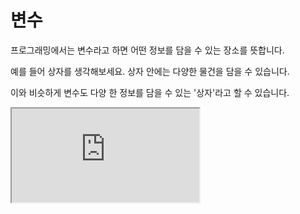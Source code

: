 # 변수

프로그래밍에서는 변수라고 하면 어떤 정보를 담을 수 있는 장소를 뜻합니다.

예를 들어 상자를 생각해보세요. 상자 안에는 다양한 물건을 담을 수 있습니다.

이와 비슷하게 변수도 다양 한 정보를 담을 수 있는 '상자'라고 할 수 있습니다.

<iframe
  loading="lazy"
  className="youtube"
  src="https://www.youtube.com/embed/Qu5_eBK6OkI"
  title="YouTube video player"
  allow="accelerometer; autoplay; clipboard-write; encrypted-media; gyroscope; picture-in-picture"
/>

## 변수 선언하기

변수를 만들려면 다음과 같은 방법을 사용할 수 있습니다.

```py
name = data
```

에서 NAME은 변수의 이름을 뜻하고 DATA는 값입니다.

이렇게 하면 변수를 만들 수 있습니다.

<iframe
  loading="lazy"
  title="Python IDLE Trinket"
  src="https://trinket.io/embed/python/a5d980683b"
  height="400"
/>

## 변수 사용 방법

변수를 사용하기 위해서는 변수의 이름을 print()안에 넣으면 변수 이름이 출력되지 않고 변수의 값이 출력됩니다.

```py
name = 'John'
print(name)
```

파이썬에서 변수의 이름은 대문자 소문자가 구별됩니다.

NAME과 name은 대문자와 수문자가 다르기 때문에 다른 변수입니다.

## 변수 이름을 만들때 규칙

변수를 만들 때 매우 다양한 규칙이 있습니다.

1. 영문자 (대문자, 소문자), 숫자, 언더바 (\_) 만 사용할 수 있습니다.
2. 변수의 이름의 첫 자리는 숫자이면 안됩니다.
3. 파이썬 키워드는 변수의 이름으로 사용할 수 없습니다 (키워드에 대한 더 자세한 내용은 조금 뒤에 배우겠습니다)


<Quiz
  quiz={{
    quizTitle: '파이썬 퀴즈 2',
    quizSynopsis:
      '변수 대해 공부한 후 파이썬 퀴즈를 통해 더 자세히 알아보세요. 퀴즈를 시작하기 위해 아래 버튼을 클릭하세요.',
    nrOfQuestions: '2',
    questions: [
      {
        question: '다음 중 변수 이름에 허용되는 문자를 선택하세요',
        questionType: 'text',
        answerSelectionType: 'single',
        answers: ['!ilovepython', '#ilovepython', 'i@python', 'i_love_python'],
        correctAnswer: '4',
        explanation:
          '!#@ 등의 특수 문자가 포함되어 있으면 안됩니다. 하지만 _는 사용해도 됩니다.',
        point: '40',
      },
      {
        question: '입력을 받고 변수 안에 그 값을 저장하세요',
        questionType: 'text',
        answerSelectionType: 'single',
        answers: [
          'name = input("이름을 입력하세요: ")',
          'input("이름을 입력하세요: ") = name',
          'input = name("이름을 입력하세요: ")',
          'name("이름을 입력하세요: ") = input',
        ],
        correctAnswer: '1',
        explanation:
          'input()는 파이썬에서 사용자가 입력하는 함수입니다. 그리도 name = 형태로 name에 그 값을 저장할 수 있습니다',
        point: '60',
      },
    ],
  }}
/>
